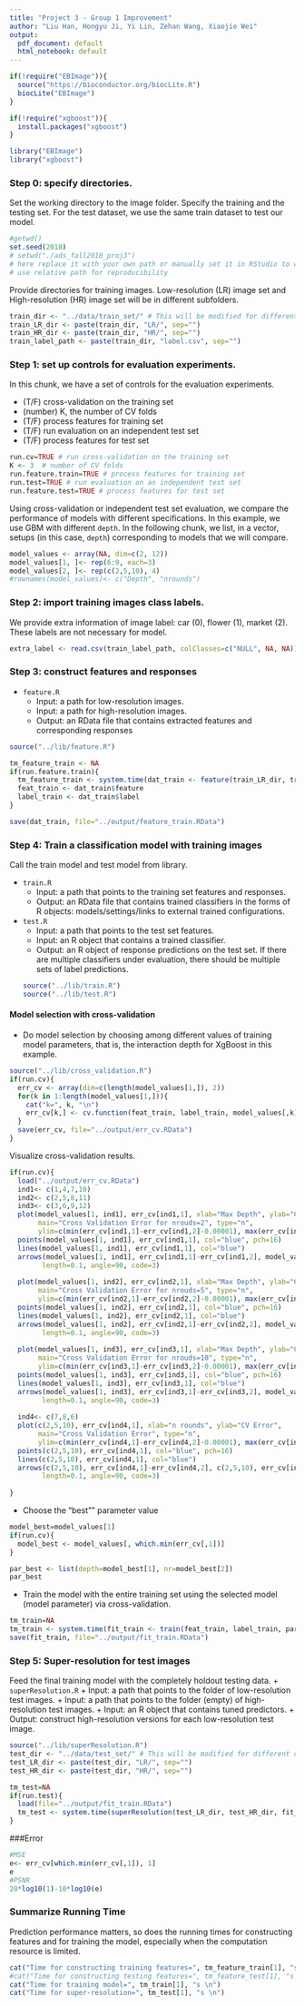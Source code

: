 ---
title: "Project 3 - Group 1 Improvement"
author: "Liu Han, Hongyu Ji, Yi Lin, Zehan Wang, Xiaojie Wei"
output:
  pdf_document: default
  html_notebook: default
---



```{r}
if(!require("EBImage")){
  source("https://bioconductor.org/biocLite.R")
  biocLite("EBImage")
}

if(!require("xgboost")){
  install.packages("xgboost")
}

library("EBImage")
library("xgboost")
```


### Step 0: specify directories.

Set the working directory to the image folder. 
Specify the training and the testing set. For the test dataset, we use the same train dataset to test our model.
```{r wkdir, eval=FALSE}
#getwd()
set.seed(2018)
# setwd("./ads_fall2018_proj3") 
# here replace it with your own path or manually set it in RStudio to where this rmd file is located. 
# use relative path for reproducibility
```

Provide directories for training images. Low-resolution (LR) image set and High-resolution (HR) image set will be in different subfolders. 
```{r}
train_dir <- "../data/train_set/" # This will be modified for different data sets.
train_LR_dir <- paste(train_dir, "LR/", sep="")
train_HR_dir <- paste(train_dir, "HR/", sep="")
train_label_path <- paste(train_dir, "label.csv", sep="") 
```

### Step 1: set up controls for evaluation experiments.

In this chunk, we have a set of controls for the evaluation experiments. 

+ (T/F) cross-validation on the training set
+ (number) K, the number of CV folds
+ (T/F) process features for training set
+ (T/F) run evaluation on an independent test set
+ (T/F) process features for test set

```{r exp_setup}
run.cv=TRUE # run cross-validation on the training set
K <- 3  # number of CV folds
run.feature.train=TRUE # process features for training set
run.test=TRUE # run evaluation on an independent test set
run.feature.test=TRUE # process features for test set

```

Using cross-validation or independent test set evaluation, we compare the performance of models with different specifications. In this example, we use GBM with different `depth`. In the following chunk, we list, in a vector, setups (in this case, `depth`) corresponding to models that we will compare. 

```{r model_setup}
model_values <- array(NA, dim=c(2, 12))
model_values[1, ]<- rep(6:9, each=3)
model_values[2, ]<- rep(c(2,5,10), 4)
#rownames(model_values)<- c("Depth", "nrounds")
```

### Step 2: import training images class labels.

We provide extra information of image label: car (0), flower (1), market (2). These labels are not necessary for model.

```{r train_label}
extra_label <- read.csv(train_label_path, colClasses=c("NULL", NA, NA))
```

### Step 3: construct features and responses

+ `feature.R`
  + Input: a path for low-resolution images.
  + Input: a path for high-resolution images.
  + Output: an RData file that contains extracted features and corresponding responses

```{r feature}
source("../lib/feature.R")

tm_feature_train <- NA
if(run.feature.train){
  tm_feature_train <- system.time(dat_train <- feature(train_LR_dir, train_HR_dir))
  feat_train <- dat_train$feature
  label_train <- dat_train$label
}

save(dat_train, file="../output/feature_train.RData")
```


### Step 4: Train a classification model with training images
Call the train model and test model from library. 

+ `train.R`
  + Input: a path that points to the training set features and responses.
  + Output: an RData file that contains trained classifiers in the forms of R objects: models/settings/links to external trained configurations.
+ `test.R`
  + Input: a path that points to the test set features.
  + Input: an R object that contains a trained classifier.
  + Output: an R object of response predictions on the test set. If there are multiple classifiers under evaluation, there should be multiple sets of label predictions. 
```{r loadlib}
source("../lib/train.R")
source("../lib/test.R")
```

#### Model selection with cross-validation
* Do model selection by choosing among different values of training model parameters, that is, the interaction depth for XgBoost in this example. 
```{r runcv, message=FALSE, warning=FALSE, results=FALSE}
source("../lib/cross_validation.R")
if(run.cv){
  err_cv <- array(dim=c(length(model_values[1,]), 2))
  for(k in 1:length(model_values[1,])){
    cat("k=", k, "\n")
    err_cv[k,] <- cv.function(feat_train, label_train, model_values[,k], K)
  }
  save(err_cv, file="../output/err_cv.RData")
}
```

Visualize cross-validation results. 
```{r cv_vis}
if(run.cv){
  load("../output/err_cv.RData")
  ind1<- c(1,4,7,10)
  ind2<- c(2,5,8,11)
  ind3<- c(3,6,9,12)
  plot(model_values[1, ind1], err_cv[ind1,1], xlab="Max Depth", ylab="CV Error",
       main="Cross Validation Error for nrouds=2", type="n", 
       ylim=c(min(err_cv[ind1,1]-err_cv[ind1,2]-0.00001), max(err_cv[ind1,1]+err_cv[ind1,2]+0.00001)))
  points(model_values[1, ind1], err_cv[ind1,1], col="blue", pch=16)
  lines(model_values[1, ind1], err_cv[ind1,1], col="blue")
  arrows(model_values[1, ind1], err_cv[ind1,1]-err_cv[ind1,2], model_values[1, ind1], err_cv[ind1,1]+err_cv[ind1,2], 
        length=0.1, angle=90, code=3)
  
  plot(model_values[1, ind2], err_cv[ind2,1], xlab="Max Depth", ylab="CV Error",
       main="Cross Validation Error for nrouds=5", type="n", 
       ylim=c(min(err_cv[ind2,1]-err_cv[ind2,2]-0.00001), max(err_cv[ind2,1]+err_cv[ind2,2]+0.00001)))
  points(model_values[1, ind2], err_cv[ind2,1], col="blue", pch=16)
  lines(model_values[1, ind2], err_cv[ind2,1], col="blue")
  arrows(model_values[1, ind2], err_cv[ind2,1]-err_cv[ind2,2], model_values[1, ind2], err_cv[ind2,1]+err_cv[ind2,2], 
        length=0.1, angle=90, code=3)
  
  plot(model_values[1, ind3], err_cv[ind3,1], xlab="Max Depth", ylab="CV Error",
       main="Cross Validation Error for nrouds=10", type="n", 
       ylim=c(min(err_cv[ind3,1]-err_cv[ind3,2]-0.00001), max(err_cv[ind3,1]+err_cv[ind3,2]+0.00001)))
  points(model_values[1, ind3], err_cv[ind3,1], col="blue", pch=16)
  lines(model_values[1, ind3], err_cv[ind3,1], col="blue")
  arrows(model_values[1, ind3], err_cv[ind3,1]-err_cv[ind3,2], model_values[1, ind3], err_cv[ind3,1]+err_cv[ind3,2], 
        length=0.1, angle=90, code=3)
  
  ind4<- c(7,8,6)
  plot(c(2,5,10), err_cv[ind4,1], xlab="n rounds", ylab="CV Error",
       main="Cross Validation Error", type="n", 
       ylim=c(min(err_cv[ind4,1]-err_cv[ind4,2]-0.00001), max(err_cv[ind4,1]+err_cv[ind4,2]+0.00001)))
  points(c(2,5,10), err_cv[ind4,1], col="blue", pch=16)
  lines(c(2,5,10), err_cv[ind4,1], col="blue")
  arrows(c(2,5,10), err_cv[ind4,1]-err_cv[ind4,2], c(2,5,10), err_cv[ind4,1]+err_cv[ind4,2], 
        length=0.1, angle=90, code=3)
  
}
```


* Choose the "best"" parameter value
```{r best_model}
model_best=model_values[1]
if(run.cv){
  model_best <- model_values[, which.min(err_cv[,1])]
}

par_best <- list(depth=model_best[1], nr=model_best[2])
par_best
```

* Train the model with the entire training set using the selected model (model parameter) via cross-validation.
```{r final_train, results=FALSE}
tm_train=NA
tm_train <- system.time(fit_train <- train(feat_train, label_train, par_best))
save(fit_train, file="../output/fit_train.RData")
```

### Step 5: Super-resolution for test images
Feed the final training model with the completely holdout testing data. 
+ `superResolution.R`
  + Input: a path that points to the folder of low-resolution test images.
  + Input: a path that points to the folder (empty) of high-resolution test images.
  + Input: an R object that contains tuned predictors.
  + Output: construct high-resolution versions for each low-resolution test image.
```{r superresolution}
source("../lib/superResolution.R")
test_dir <- "../data/test_set/" # This will be modified for different data sets.
test_LR_dir <- paste(test_dir, "LR/", sep="")
test_HR_dir <- paste(test_dir, "HR/", sep="")

tm_test=NA
if(run.test){
  load(file="../output/fit_train.RData")
  tm_test <- system.time(superResolution(test_LR_dir, test_HR_dir, fit_train))
}
```

###Error
```{r}
#MSE
e<- err_cv[which.min(err_cv[,1]), 1]
e
#PSNR
20*log10(1)-10*log10(e)
```

### Summarize Running Time
Prediction performance matters, so does the running times for constructing features and for training the model, especially when the computation resource is limited. 
```{r running_time}
cat("Time for constructing training features=", tm_feature_train[1], "s \n")
#cat("Time for constructing testing features=", tm_feature_test[1], "s \n")
cat("Time for training model=", tm_train[1], "s \n")
cat("Time for super-resolution=", tm_test[1], "s \n")
```

